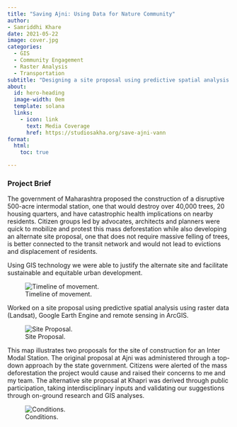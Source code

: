```yaml
---
title: "Saving Ajni: Using Data for Nature Community"
author:
- Samriddhi Khare
date: 2021-05-22
image: cover.jpg
categories:
  - GIS
  - Community Engagement 
  - Raster Analysis
  - Transportation
subtitle: "Designing a site proposal using predictive spatial analysis using raster data (Landsat), Google Earth Engine and remote sensing in ArcGIS."
about:
  id: hero-heading
  image-width: 0em
  template: solana
  links:
    - icon: link
      text: Media Coverage
      href: https://studiosakha.org/save-ajni-vann
format:
  html:
    toc: true

---
```


### Project Brief

The government of Maharashtra proposed the construction of a  disruptive 500-acre intermodal station, one that would destroy  over 40,000 trees, 20 housing quarters, and have catastrophic health implications on nearby residents. Citizen groups led by advocates, architects and planners were quick to mobilize and protest this mass deforestation while also developing an alternate site proposal, one that does not require massive felling of trees, is better connected to the transit network and would not lead to evictions and displacement of residents.  

Using GIS technology we were able to justify the alternate site and facilitate sustainable and equitable urban development. 

![Timeline of movement.](timeline.png)

Worked on a site proposal using predictive spatial analysis using raster data (Landsat), Google Earth Engine and remote 
sensing in ArcGIS. 

![Site Proposal.](site.png)

This map illustrates two proposals for the site of construction for an Inter Modal Station. The original proposal at Ajni was administered through a top-down approach by the state government. Citizens were alerted of the mass deforestation the project would cause and raised their concerns to me and my team. The alternative site proposal at Khapri was derived through public participation, taking interdisciplinary inputs and validating our suggestions through on-ground research and GIS analyses.


![Conditions.](conditions.png)
